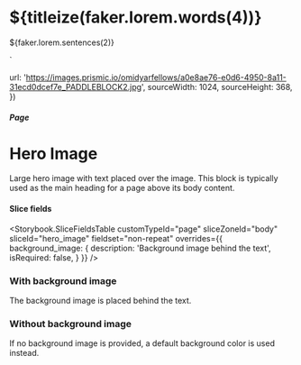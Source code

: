 


  <h1>${titleize(faker.lorem.words(4))}</h1>
  <p>${faker.lorem.sentences(2)}</p>
`

  url: 'https://images.prismic.io/omidyarfellows/a0e8ae76-e0d6-4950-8a11-31ecd0dcef7e_PADDLEBLOCK2.jpg',
  sourceWidth: 1024,
  sourceHeight: 368,
})

<Meta title="Pages/Hero Image" component={PageBodyHeroImage} />

##### Page

# Hero Image

Large hero image with text placed over the image. This block is typically used
as the main heading for a page above its body content.

#### Slice fields

<Storybook.SliceFieldsTable
  customTypeId="page"
  sliceZoneId="body"
  sliceId="hero_image"
  fieldset="non-repeat"
  overrides={{
    background_image: {
      description: 'Background image behind the text',
      isRequired: false,
    }
  }}
/>

### With background image

The background image is placed behind the text.

<Canvas withSource="none">
  <Story name="With background image">
    <PageBodyHeroImage
      nextSharesBg={false}
      textHTML={textHTML}
      buttonHref="#"
      backgroundImageFluid={backgroundImage}
    />
  </Story>
</Canvas>

### Without background image

If no background image is provided, a default background color is used instead.

<Canvas withSource="none">
  <Story name="Without background image">
    <PageBodyHeroImage
      nextSharesBg={false}
      textHTML={textHTML}
    />
  </Story>
</Canvas>
